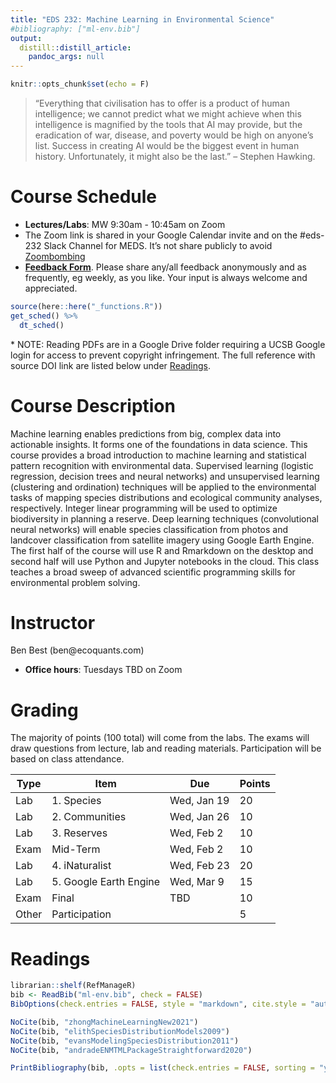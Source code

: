 ```yaml
---
title: "EDS 232: Machine Learning in Environmental Science"
#bibliography: ["ml-env.bib"]
output:
  distill::distill_article:
    pandoc_args: null
---
```


```r
knitr::opts_chunk$set(echo = F)
```

> "Everything that civilisation has to offer is a product of human intelligence; we cannot predict what we might achieve when this intelligence is magnified by the tools that AI may provide, but the eradication of war, disease, and poverty would be high on anyone's list. Success in creating AI would be the biggest event in human history. Unfortunately, it might also be the last." -- Stephen Hawking.

# Course Schedule

-   **Lectures/Labs**: MW 9:30am - 10:45am on Zoom
-   The Zoom link is shared in your Google Calendar invite and on the \#eds-232 Slack Channel for MEDS. It's not share publicly to avoid [Zoombombing](https://en.wikipedia.org/wiki/Zoombombing)
-   [**Feedback Form**](https://forms.gle/GuH2bmCZPo4EByZz7). Please share any/all feedback anonymously and as frequently, eg weekly, as you like. Your input is always welcome and appreciated.

```r
source(here::here("_functions.R"))
get_sched() %>% 
  dt_sched()
```

\* NOTE: Reading PDFs are in a Google Drive folder requiring a UCSB Google login for access to prevent copyright infringement. The full reference with source DOI link are listed below under [Readings](#readings).

# Course Description

Machine learning enables predictions from big, complex data into actionable insights. It forms one of the foundations in data science. This course provides a broad introduction to machine learning and statistical pattern recognition with environmental data. Supervised learning (logistic regression, decision trees and neural networks) and unsupervised learning (clustering and ordination) techniques will be applied to the environmental tasks of mapping species distributions and ecological community analyses, respectively. Integer linear programming will be used to optimize biodiversity in planning a reserve. Deep learning techniques (convolutional neural networks) will enable species classification from photos and landcover classification from satellite imagery using Google Earth Engine. The first half of the course will use R and Rmarkdown on the desktop and second half will use Python and Jupyter notebooks in the cloud. This class teaches a broad sweep of advanced scientific programming skills for environmental problem solving.

# Instructor

Ben Best (ben\@ecoquants.com)

-   **Office hours**: Tuesdays TBD on Zoom

# Grading

The majority of points (100 total) will come from the labs. The exams will draw questions from lecture, lab and reading materials. Participation will be based on class attendance.

| Type  | Item                    | Due         | Points |
|-------|-------------------------|-------------|--------|
| Lab   | 1\. Species             | Wed, Jan 19 | 20     |
| Lab   | 2\. Communities         | Wed, Jan 26 | 10     |
| Lab   | 3\. Reserves            | Wed, Feb 2  | 10     |
| Exam  | Mid-Term                | Wed, Feb 2  | 10     |
| Lab   | 4\. iNaturalist         | Wed, Feb 23 | 20     |
| Lab   | 5\. Google Earth Engine | Wed, Mar 9  | 15     |
| Exam  | Final                   | TBD         | 10     |
| Other | Participation           |             | 5      |

# Readings {#readings}

```r
librarian::shelf(RefManageR)
bib <- ReadBib("ml-env.bib", check = FALSE)
BibOptions(check.entries = FALSE, style = "markdown", cite.style = "authoryear", bib.style = "authoryear")

NoCite(bib, "zhongMachineLearningNew2021")
NoCite(bib, "elithSpeciesDistributionModels2009")
NoCite(bib, "evansModelingSpeciesDistribution2011")
NoCite(bib, "andradeENMTMLPackageStraightforward2020")

PrintBibliography(bib, .opts = list(check.entries = FALSE, sorting = "ynt"))
```
